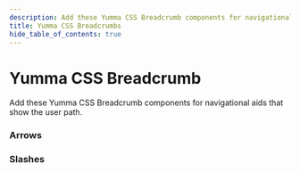 ```yaml
---
description: Add these Yumma CSS Breadcrumb components for navigational aids that show the user path.
title: Yumma CSS Breadcrumbs
hide_table_of_contents: true
---
```



# Yumma CSS Breadcrumb

Add these Yumma CSS Breadcrumb components for navigational aids that show the user path.

### Arrows

<Preview
  data = {arrows}
  useCenter
  useHeight = '50px'
  usePadding
  useTabs
  useVersion = '1d7891e'
/>

### Slashes

<Preview
  data = {slashes}
  useCenter
  useHeight = '50px'
  usePadding
  useTabs
  useVersion = '1d7891e'
/>